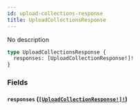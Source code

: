 ```yaml
---
id: upload-collections-response
title: UploadCollectionsResponse
---
```


No description

```graphql
type UploadCollectionsResponse {
  responses: [UploadCollectionResponse!]!
}
```

### Fields

#### `responses` ([`[UploadCollectionResponse!]!`](/graphql/objects/upload-collection-response))
